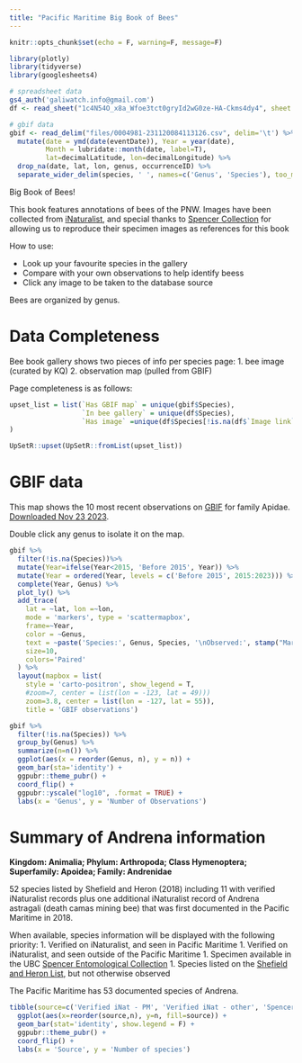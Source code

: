 ```yaml
---
title: "Pacific Maritime Big Book of Bees"
---
```


```r
knitr::opts_chunk$set(echo = F, warning=F, message=F)

library(plotly)
library(tidyverse)
library(googlesheets4)

# spreadsheet data
gs4_auth('galiwatch.info@gmail.com')
df <- read_sheet("1c4N54O_x8a_Wfoe3tct0gryId2wG0ze-HA-Ckms4dy4", sheet = 'Bee families of BC') 

# gbif data
gbif <- read_delim("files/0004981-231120084113126.csv", delim='\t') %>%
  mutate(date = ymd(date(eventDate)), Year = year(date),
         Month = lubridate::month(date, label=T),
         lat=decimalLatitude, lon=decimalLongitude) %>%
  drop_na(date, lat, lon, genus, occurrenceID) %>%
  separate_wider_delim(species, ' ', names=c('Genus', 'Species'), too_many = 'merge')
```

Big Book of Bees!  

This book features annotations of bees of the PNW. Images have been collected from [iNaturalist](https://www.inaturalist.org/), and special thanks to [Spencer Collection](https://www.zoology.ubc.ca/entomology/) for allowing us to reproduce their specimen images as references for this book

How to use: 

* Look up your favourite species in the gallery
* Compare with your own observations to help identify beess
* Click any image to be taken to the database source

Bees are organized by genus. 

# Data Completeness

Bee book gallery shows two pieces of info per species page: 
1. bee image (curated by KQ)
2. observation map (pulled from GBIF)

Page completeness is as follows:

```r
upset_list = list(`Has GBIF map` = unique(gbif$Species),
                  `In bee gallery` = unique(df$Species), 
                  `Has image` =unique(df$Species[!is.na(df$`Image link`)])
)

UpSetR::upset(UpSetR::fromList(upset_list))

```

# GBIF data

This map shows the 10 most recent observations on [GBIF](https://www.gbif.org/) for family Apidae. [Downloaded Nov 23 2023](https://doi.org/10.15468/dl.8bqmte). 

Double click any genus to isolate it on the map. 


```r
gbif %>%
  filter(!is.na(Species))%>%
  mutate(Year=ifelse(Year<2015, 'Before 2015', Year)) %>%
  mutate(Year = ordered(Year, levels = c('Before 2015', 2015:2023))) %>%
  complete(Year, Genus) %>%
  plot_ly() %>%
  add_trace(
    lat = ~lat, lon =~lon,
    mode = 'markers', type = 'scattermapbox',
    frame=~Year,
    color = ~Genus,
    text = ~paste('Species:', Genus, Species, '\nObserved:', stamp("March 1, 1999")(date)),
    size=10,
    colors='Paired'
  ) %>%
  layout(mapbox = list(
    style = 'carto-positron', show_legend = T,
    #zoom=7, center = list(lon = -123, lat = 49)))
    zoom=3.8, center = list(lon = -127, lat = 55)),
    title = 'GBIF observations') 

```

```r
gbif %>%
  filter(!is.na(Species)) %>%
  group_by(Genus) %>% 
  summarize(n=n()) %>%
  ggplot(aes(x = reorder(Genus, n), y = n)) + 
  geom_bar(sta='identity') +
  ggpubr::theme_pubr() +
  coord_flip() + 
  ggpubr::yscale("log10", .format = TRUE) + 
  labs(x = 'Genus', y = 'Number of Observations')

```


# Summary of Andrena information

**Kingdom: Animalia; Phylum: Arthropoda; Class Hymenoptera; Superfamily: Apoidea; Family: Andrenidae**

52 species listed by Shefield and Heron (2018) including 11 with verified iNaturalist records plus one additional iNaturalist record of Andrena astragali (death camas mining bee) that was first documented in the Pacific Maritime in 2018.

When available, species information will be displayed with the following priority: 
1. Verified on iNaturalist, and seen in Pacific Maritime
1. Verified on iNaturalist, and seen outside of the Pacific Maritime 
1. Specimen available in the UBC [Spencer Entomological Collection](https://www.zoology.ubc.ca/entomology/)
1. Species listed on the [Shefield and Heron List](https://journal.entsocbc.ca/index.php/journal/article/view/1001), but not otherwise observed

The Pacific Maritime has 53 documented species of Andrena.

```r
tibble(source=c('Verified iNat - PM', 'Verified iNat - other', 'Spencer collection', 'Shefield and Heron List'), n = c(12, 12, 18, 11)) %>%
  ggplot(aes(x=reorder(source,n), y=n, fill=source)) + 
  geom_bar(stat='identity', show.legend = F) + 
  ggpubr::theme_pubr() + 
  coord_flip() + 
  labs(x = 'Source', y = 'Number of species')

```

